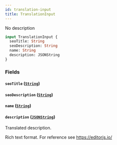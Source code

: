 ```yaml
---
id: translation-input
title: TranslationInput
---
```


No description

```graphql
input TranslationInput {
  seoTitle: String
  seoDescription: String
  name: String
  description: JSONString
}
```

### Fields

#### `seoTitle` ([`String`](../../../developer/api-reference/scalars/string))

#### `seoDescription` ([`String`](../../../developer/api-reference/scalars/string))

#### `name` ([`String`](../../../developer/api-reference/scalars/string))

#### `description` ([`JSONString`](../../../developer/api-reference/scalars/jsonstring))

Translated description.

Rich text format. For reference see https://editorjs.io/
